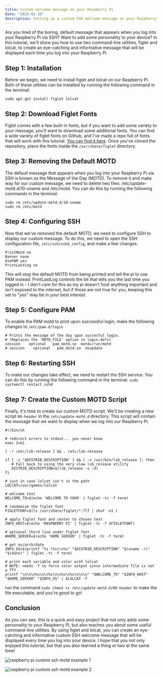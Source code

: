```yaml
---
title: Custom welcome message on your Raspberry Pi
date: "2023-01-19"
description: Setting up a custom SSH welcome message on your Raspberry Pi can be a fun way to add a personal touch to your device. In this tutorial, we will use two command-line utilities, figlet and lolcat, to create an attractive and informative message that will be displayed when you log in to your Raspberry Pi via SSH.
---
```


Are you tired of the boring, default message that appears when you log into your Raspberry Pi via SSH? Want to add some personality to your device? In this tutorial, we'll show you how to use two command-line utilities, figlet and lolcat, to create an eye-catching and informative message that will be displayed each time you log into your Raspberry Pi.

## Step 1: Installation

Before we begin, we need to install figlet and lolcat on our Raspberry Pi. Both of these utilities can be installed by running the following command in the terminal:

```sh:terminal
sudo apt-get install figlet lolcat
```

## Step 2: Download Figlet Fonts

Figlet comes with a few built-in fonts, but if you want to add some variety to your message, you'll want to download some additional fonts. You can find a wide variety of figlet fonts on Github, and I've made a repo full of fonts that will work with this tutorial. [You can find it here](https://github.com/Cody-Cooper/figlet-fonts). Once you've cloned the repository, place the fonts inside the `/usr/share/figlet` directory.

## Step 3: Removing the Default MOTD

The default message that appears when you log into your Raspberry Pi via SSH is known as the Message of the Day (MOTD). To remove it and make way for our custom message, we need to delete two files: /etc/update-motd.d/10-uname and /etc/motd. You can do this by running the following commands in the terminal:

```sh:terminal
sudo rm /etc/update-motd.d/10-uname
sudo rm /etc/motd
```

## Step 4: Configuring SSH

Now that we've removed the default MOTD, we need to configure SSH to display our custom message. To do this, we need to open the SSH configuration file, `/etc/ssh/sshd_config`, and make a few changes.

```sh:/etc/ssh/sshd_config
PrintMotd no
Banner none
UsePAM yes
PrintLastLog no
```

This will stop the default MOTD from being printed and tell the pi to use PAM instead. PrintLastLog controls the bit that tells you the last time you logged in - I don't care for this as my pi doesn't host anything important and isn't exposed to the internet, but if those are not true for you, keeping this set to "yes" may be in your best interest.

## Step 5: Configure PAM

To enable the PAM motd to print upon successful login, make the following changes to `/etc/pam.d/login`

```sh:/etc/pam.d/login
# Prints the message of the day upon succesful login.
# (Replaces the `MOTD_FILE' option in login.defs)
session    optional   pam_motd.so  motd=/run/motd
# session    optional   pam_motd.so  noupdate
```

## Step 6: Restarting SSH

To make our changes take effect, we need to restart the SSH service. You can do this by running the following command in the terminal:
`sudo systemctl restart sshd`

## Step 7: Create the Custom MOTD Script

Finally, it's time to create our custom MOTD script. We'll be creating a new script `00-header` in the `/etc/update-motd.d` directory. This script will contain the message that we want to display when we log into our Raspberry Pi.

```sh:/etc/update-motd.d/00-header
#!/bin/sh

# redirect errors to stdout... you never know
exec 2>&1

[ -r /etc/lsb-release ] && . /etc/lsb-release

if [ -z "$DISTRIB_DESCRIPTION" ] && [ -x /usr/bin/lsb_release ]; then
   # Fall back to using the very slow lsb_release utility
   DISTRIB_DESCRIPTION=$(lsb_release -s -d)
fi

# just in case lolcat isn't in the path
LOLCAT=/usr/games/lolcat

# welcome text
WELCOME_TO=$(echo 'WELCOME TO YOUR' | figlet -tc -f term)

# randomize the figlet font
FIGLETFONT=$(ls /usr/share/figlet/*.flf | shuf -n1 )

# apply figlet font and center to chosen text
INFO_HOST=$(echo 'RASPBERRY PI' | figlet -tc -f $FIGLETFONT)

# optional third line under figlet font
#HOME_SERVER=$(echo 'HOME SERVER' | figlet -tc -f term)

# get os/arch/date
INFO_OS=$(printf "%s (%s)\n%s" "$DISTRIB_DESCRIPTION" "$(uname -r)" "$(date)" | figlet -tc -f term)

# print each variable and color with lolcat
# NOTE: needs -f to force color output since intermediate file is not a TTY
printf "\n\n\n%s\n\n%s\n\n%s\n%s\n\n\n" "$WELCOME_TO" "$INFO_HOST" "$HOME_SERVER" "$INFO_OS" | $LOLCAT -f
```

run the command `sudo chmod +x /etc/update-motd.d/00-header` to make the file executable, and you're good to go!

## Conclusion

As you can see, this is a quick and easy project that not only adds some personality to your Raspberry Pi, but also teaches you about some useful command-line utilities. By using figlet and lolcat, you can create an eye-catching and informative custom SSH welcome message that will be displayed every time you log into your device. I hope that you not only enjoyed this tutorial, but that you also learned a thing or two at the same time!

![raspberry pi custom ssh motd example 1](https://i.imgur.com/Oz1NV45.png)

![raspberry pi custom ssh motd example 2](https://i.imgur.com/JwCCkNG.png)
